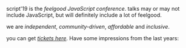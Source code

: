 script'19 is the *feelgood JavaScript conference*. talks may or may not include JavaScript, but will
definitely include a lot of feelgood.

we are *independent*, *community-driven*, *affordable* and *inclusive*.

you can get *[tickets here](/)*. Have some impressions from the last years:
